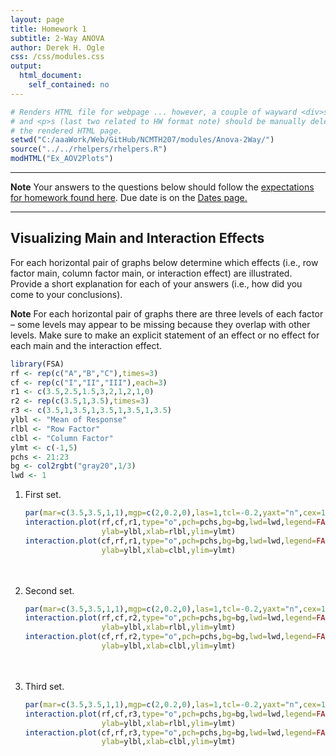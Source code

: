 ```yaml
---
layout: page
title: Homework 1
subtitle: 2-Way ANOVA
author: Derek H. Ogle
css: /css/modules.css
output:
  html_document:
    self_contained: no
---
```


```r
# Renders HTML file for webpage ... however, a couple of wayward <div>s, <hr>s,
# and <p>s (last two related to HW format note) should be manually deleted from
# the rendered HTML page.
setwd("C:/aaaWork/Web/GitHub/NCMTH207/modules/Anova-2Way/")
source("../../rhelpers/rhelpers.R")
modHTML("Ex_AOV2Plots")
```

----

<div class="alert alert-warning">
  <strong>Note</strong> Your answers to the questions below should follow the <a href="../../resources/hwformat" target="_blank">expectations for homework found here</a>. Due date is on the <a href="../../resources/Dates-Current" target="_blank">Dates page.</a>
</div>

----

## Visualizing Main and Interaction Effects
For each horizontal pair of graphs below determine which effects (i.e., row factor main, column factor main, or interaction effect) are illustrated. Provide a short explanation for each of your answers (i.e., how did you come to your conclusions).

<div class="alert alert-info">
  <strong>Note</strong> For each horizontal pair of graphs there are three levels of each factor -- some levels may appear to be missing because they overlap with other levels. Make sure to make an explicit statement of an effect or no effect for each main and the interaction effect.
</div>

```r
library(FSA)
rf <- rep(c("A","B","C"),times=3)
cf <- rep(c("I","II","III"),each=3)
r1 <- c(3.5,2.5,1.5,3,2,1,2,1,0)
r2 <- rep(c(3.5,1,3.5),times=3)
r3 <- c(3.5,1,3.5,1,3.5,1,3.5,1,3.5)
ylbl <- "Mean of Response"
rlbl <- "Row Factor"
clbl <- "Column Factor"
ylmt <- c(-1,5)
pchs <- 21:23
bg <- col2rgbt("gray20",1/3)
lwd <- 1
```

<ol>
<li>First set.</li>
```r
par(mar=c(3.5,3.5,1,1),mgp=c(2,0.2,0),las=1,tcl=-0.2,yaxt="n",cex=1.1)
interaction.plot(rf,cf,r1,type="o",pch=pchs,bg=bg,lwd=lwd,legend=FALSE,
                 ylab=ylbl,xlab=rlbl,ylim=ylmt)
interaction.plot(cf,rf,r1,type="o",pch=pchs,bg=bg,lwd=lwd,legend=FALSE,
                 ylab=ylbl,xlab=clbl,ylim=ylmt)
```

<br><br>
<li>Second set.</li>
```r
par(mar=c(3.5,3.5,1,1),mgp=c(2,0.2,0),las=1,tcl=-0.2,yaxt="n",cex=1.1)
interaction.plot(rf,cf,r2,type="o",pch=pchs,bg=bg,lwd=lwd,legend=FALSE,
                 ylab=ylbl,xlab=rlbl,ylim=ylmt)
interaction.plot(cf,rf,r2,type="o",pch=pchs,bg=bg,lwd=lwd,legend=FALSE,
                 ylab=ylbl,xlab=clbl,ylim=ylmt)
```

<br><br>
<li>Third set.</li>
```r
par(mar=c(3.5,3.5,1,1),mgp=c(2,0.2,0),las=1,tcl=-0.2,yaxt="n",cex=1.1)
interaction.plot(rf,cf,r3,type="o",pch=pchs,bg=bg,lwd=lwd,legend=FALSE,
                 ylab=ylbl,xlab=rlbl,ylim=ylmt)
interaction.plot(cf,rf,r3,type="o",pch=pchs,bg=bg,lwd=lwd,legend=FALSE,
                 ylab=ylbl,xlab=clbl,ylim=ylmt)
```

</ol>
